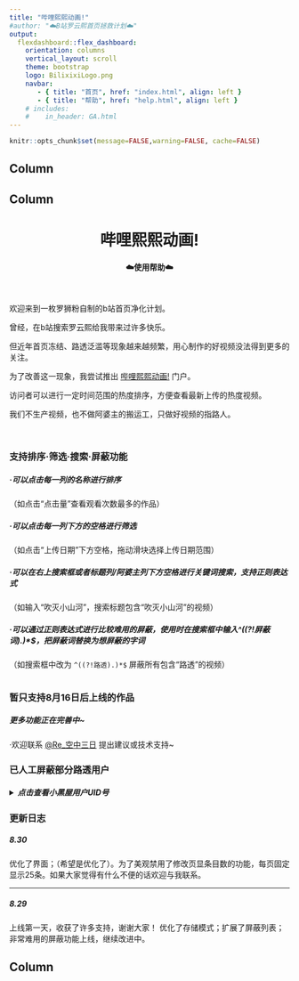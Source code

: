 ```yaml
---
title: "哔哩熙熙动画!"
#author: "☁️B站罗云熙首页拯救计划☁️"
output: 
  flexdashboard::flex_dashboard:
    orientation: columns
    vertical_layout: scroll
    theme: bootstrap
    logo: BilixixiLogo.png
    navbar:
       - { title: "首页", href: "index.html", align: left }
       - { title: "帮助", href: "help.html", align: left }
    # includes:
    #    in_header: GA.html
---
```


```r
knitr::opts_chunk$set(message=FALSE,warning=FALSE, cache=FALSE)
```


Column {data-width=200}
-----------------------------------------------------------------------



Column {data-width=650}
-----------------------------------------------------------------------

<center>

<h1> 哔哩熙熙动画!</h1>
<h4>☁️使用帮助☁️</h4>

</center>


<br/>

欢迎来到一枚罗狮粉自制的b站首页净化计划。

曾经，在b站搜索罗云熙给我带来过许多快乐。

但近年首页冻结、路透泛滥等现象越来越频繁，用心制作的好视频没法得到更多的关注。

为了改善这一现象，我尝试推出 [哔哩熙熙动画!](index.html) 门户。

访问者可以进行一定时间范围的热度排序，方便查看最新上传的热度视频。

我们不生产视频，也不做阿婆主的搬运工，只做好视频的指路人。

<br/>

### 支持排序·筛选·搜索·屏蔽功能

<h5>·可以点击每一列的名称进行排序 </h5>

（如点击“点击量”查看观看次数最多的作品）

<h5>·可以点击每一列下方的空格进行筛选</h5>

（如点击“上传日期”下方空格，拖动滑块选择上传日期范围）

<h5>·可以在右上搜索框或者标题列/阿婆主列下方空格进行关键词搜索，支持正则表达式</h5>

（如输入“吹灭小山河”，搜索标题包含“吹灭小山河”的视频）  

<h5>·可以通过正则表达式进行比较难用的屏蔽，使用时在搜索框中输入^((?!屏蔽词).)*$，把屏蔽词替换为想屏蔽的字词</h5>

（如搜索框中改为 `^((?!路透).)*$` 屏蔽所有包含“路透”的视频）


```r

```


### 暂只支持8月16日后上线的作品

<h5>更多功能正在完善中~</h5>

·欢迎联系 [\@Re_空中三日](https://www.weibo.com/6722029638/) 提出建议或技术支持~


### 已人工屏蔽部分路透用户 

<h5><details><summary>点击查看小黑屋用户UID号</summary> 

`r as.character(scan("LittleBlackRoom.txt"))`

</details> </h5>

### 更新日志

<h5>8.30</h5>

优化了界面；（希望是优化了）。为了美观禁用了修改页显条目数的功能，每页固定显示25条。如果大家觉得有什么不便的话欢迎与我联系。

---


<h5>8.29</h5>

上线第一天，收获了许多支持，谢谢大家！
优化了存储模式；扩展了屏蔽列表；非常难用的屏蔽功能上线，继续改进中。


Column {data-width=200}
-----------------------------------------------------------------------
